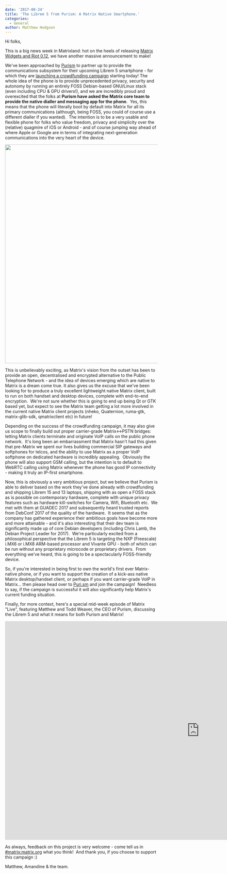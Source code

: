 ```yaml
---
date: '2017-08-24'
title: 'The Librem 5 from Purism: A Matrix Native Smartphone.'
categories:
  - General
author: Matthew Hodgson
---
```


Hi folks,

This is a big news week in Matrixland: hot on the heels of releasing <a href="https://matrix.org/blog/2017/08/23/introducing-matrix-widgets/">Matrix Widgets and Riot 0.12</a>, we have another massive announcement to make!

We've been approached by <a href="https://puri.sm">Purism</a> to partner up to provide the communications subsystem for their upcoming Librem 5 smartphone - for which they are <a href="https://puri.sm/shop/librem-5/">launching a crowdfunding campaign</a> starting today! The whole idea of the phone is to provide unprecedented privacy, security and autonomy by running an entirely FOSS Debian-based GNU/Linux stack (even including CPU &amp; GPU drivers!), and we are incredibly proud and overexcited that the folks at <strong>Purism have asked the Matrix core team to provide the native dialler and messaging app for the phone</strong>.  Yes, this means that the phone will literally boot by default into Matrix for all its primary communications (although, being FOSS, you could of course use a different dialler if you wanted).  The intention is to be a very usable and flexible phone for folks who value freedom, privacy and simplicity over the (relative) quagmire of iOS or Android - and of course jumping way ahead of where Apple or Google are in terms of integrating next-generation communications into the very heart of the device.

<a href="https://puri.sm/shop/librem-5/"><img class="aligncenter size-full wp-image-2756" src="https://matrix.org/blog/wp-content/uploads/2017/08/purism5.png" alt="" width="1100" height="720" /></a>

This is unbelievably exciting, as Matrix's vision from the outset has been to provide an open, decentralised and encrypted alternative to the Public Telephone Network - and the idea of devices emerging which are native to Matrix is a dream come true. It also gives us the excuse that we've been looking for to produce a truly excellent lightweight native Matrix client, built to run on both handset and desktop devices, complete with end-to-end encryption.  We're not sure whether this is going to end up being Qt or GTK based yet, but expect to see the Matrix team getting a lot more involved in the current native Matrix client projects (nheko, Quaternion, ruma-gtk, matrix-glib-sdk, qmatrixclient etc) in future!

Depending on the success of the crowdfunding campaign, it may also give us scope to finally build out proper carrier-grade Matrix&lt;-&gt;PSTN bridges: letting Matrix clients terminate and originate VoIP calls on the public phone network.  It's long been an embarrassment that Matrix hasn't had this given that pre-Matrix we spent our lives building commercial SIP gateways and softphones for telcos, and the ability to use Matrix as a proper VoIP softphone on dedicated hardware is incredibly appealing.  Obviously the phone will also support GSM calling, but the intention is to default to WebRTC calling using Matrix whenever the phone has good IP connectivity - making it truly an IP-first smartphone.

Now, this is obviously a very ambitious project, but we believe that Purism is able to deliver based on the work they've done already with crowdfunding and shipping Librem 15 and 13 laptops, shipping with as open a FOSS stack as is possible on contemporary hardware, complete with unique privacy features such as hardware kill-switches for Camera, Wifi, Bluetooth etc.  We met with them at GUADEC 2017 and subsequently heard trusted reports from DebConf 2017 of the quality of the hardware.  It seems that as the company has gathered experience their ambitious goals have become more and more attainable - and it's also interesting that their dev team is significantly made up of core Debian developers (including Chris Lamb, the Debian Project Leader for 2017).  We're particularly excited from a philosophical perspective that the Librem 5 is targeting the NXP (Freescale) i.MX6 or i.MX8 ARM-based processor and Vivante GPU - both of which can be run without any proprietary microcode or proprietary drivers.  From everything we've heard, this is going to be a spectacularly FOSS-friendly device.

So, if you're interested in being first to own the world's first ever Matrix-native phone, or if you want to support the creation of a kick-ass native Matrix desktop/handset client, or perhaps if you want carrier-grade VoIP in Matrix... then please head over to <a href="https://puri.sm">Puri.sm</a> and join the campaign!  Needless to say, if the campaign is successful it will also significantly help Matrix's current funding situation.

Finally, for more context, here's a special mid-week episode of Matrix "Live", featuring Matthew and Todd Weaver, the CEO of Purism, discussing the Librem 5 and what it means for both Purism and Matrix!

<div class="video-container"><iframe src="https://www.youtube.com/embed/hwFjWDAyG38" width="1280" height="720" frameborder="0" allowfullscreen="allowfullscreen"></iframe></div>

As always, feedback on this project is very welcome - come tell us in <a href="https://matrix.to/#/#matrix:matrix.org">#matrix:matrix.org</a> what you think!  And thank you, if you choose to support this campaign :)

Matthew, Amandine &amp; the team.